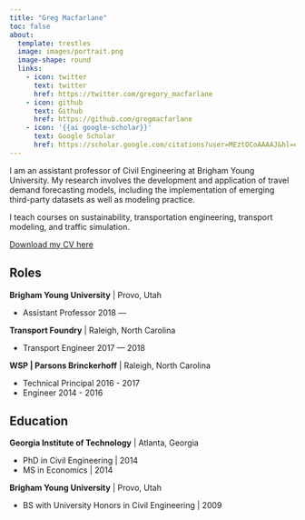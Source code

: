 ```yaml
---
title: "Greg Macfarlane"
toc: false
about:
  template: trestles
  image: images/portrait.png
  image-shape: round
  links:
    - icon: twitter
      text: twitter
      href: https://twitter.com/gregory_macfarlane
    - icon: github
      text: Github
      href: https://github.com/gregmacfarlane
    - icon: '{{ai google-scholar}}'
      text: Google Scholar
      href: https://scholar.google.com/citations?user=MEztOCoAAAAJ&hl=en
---
```


I am an assistant professor of Civil Engineering at Brigham Young University. My
research involves the development and application of travel demand forecasting 
models, including the implementation of emerging third-party datasets as well as 
modeling practice.

I teach courses on sustainability, transportation engineering, transport modeling,
and traffic simulation.

[Download my CV here](static/cv.pdf)

## Roles

**Brigham Young University** | Provo, Utah

  - Assistant Professor 2018 ---
  
**Transport Foundry** | Raleigh, North Carolina

  - Transport Engineer 2017 --- 2018
  
**WSP | Parsons Brinckerhoff** | Raleigh, North Carolina

  - Technical Principal 2016 - 2017
  - Engineer 2014 - 2016

## Education

**Georgia Institute of Technology** | Atlanta, Georgia

  - PhD in Civil Engineering | 2014
  - MS in Economics | 2014

**Brigham Young University** | Provo, Utah

  - BS with University Honors in Civil Engineering | 2009

